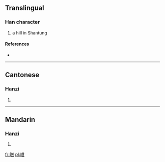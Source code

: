 ==Translingual==

===Han character===
{{Han char|rn=46|rad=山|as=10|sn=13|four=2873<sub>2</sub>|canj=山廿女戈 (UTVI)}}

# a hill in Shantung

====References====
* {{Han ref|kx=0317.340|dkj=08354|dj=0618.040|hdz=10789.030|uh=5D6B|ud=23915|bh=D8DB|bd=55515}}

----

==Cantonese==

===Hanzi===
{{yue-hanzi|jyut=|y=ji1}}

# {{defn|lang=yue|sort=山10}}

----

==Mandarin==

===Hanzi===
{{cmn-hanzi|pin=[[zī]] ([[zi1]])|wg=tzu<sup>1</sup>}}

# {{defn|lang=cmn|sort=山10}}

[[fr:嵫]]
[[pl:嵫]]